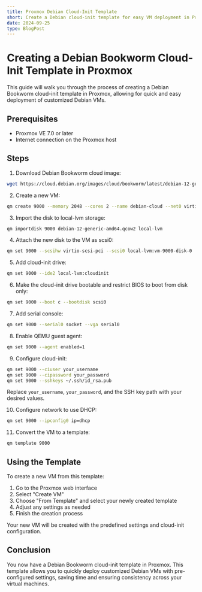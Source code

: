 ```yaml
---
title: Proxmox Debian Cloud-Init Template
short: Create a Debian cloud-init template for easy VM deployment in Proxmox
date: 2024-09-25
type: BlogPost
---
```


# Creating a Debian Bookworm Cloud-Init Template in Proxmox

This guide will walk you through the process of creating a Debian Bookworm cloud-init template in Proxmox, allowing for quick and easy deployment of customized Debian VMs.

## Prerequisites

- Proxmox VE 7.0 or later
- Internet connection on the Proxmox host

## Steps

1. Download Debian Bookworm cloud image:

```bash
wget https://cloud.debian.org/images/cloud/bookworm/latest/debian-12-generic-amd64.qcow2
```

2. Create a new VM:

```bash
qm create 9000 --memory 2048 --cores 2 --name debian-cloud --net0 virtio,bridge=vmbr0
```

3. Import the disk to local-lvm storage:

```bash
qm importdisk 9000 debian-12-generic-amd64.qcow2 local-lvm
```

4. Attach the new disk to the VM as scsi0:

```bash
qm set 9000 --scsihw virtio-scsi-pci --scsi0 local-lvm:vm-9000-disk-0
```

5. Add cloud-init drive:

```bash
qm set 9000 --ide2 local-lvm:cloudinit
```

6. Make the cloud-init drive bootable and restrict BIOS to boot from disk only:

```bash
qm set 9000 --boot c --bootdisk scsi0
```

7. Add serial console:

```bash
qm set 9000 --serial0 socket --vga serial0
```

8. Enable QEMU guest agent:

```bash
qm set 9000 --agent enabled=1
```

9. Configure cloud-init:

```bash
qm set 9000 --ciuser your_username
qm set 9000 --cipassword your_password
qm set 9000 --sshkeys ~/.ssh/id_rsa.pub
```

Replace `your_username`, `your_password`, and the SSH key path with your desired values.

10. Configure network to use DHCP:

```bash
qm set 9000 --ipconfig0 ip=dhcp
```

11. Convert the VM to a template:

```bash
qm template 9000
```


## Using the Template

To create a new VM from this template:

1. Go to the Proxmox web interface
2. Select "Create VM"
3. Choose "From Template" and select your newly created template
4. Adjust any settings as needed
5. Finish the creation process

Your new VM will be created with the predefined settings and cloud-init configuration.

## Conclusion

You now have a Debian Bookworm cloud-init template in Proxmox. This template allows you to quickly deploy customized Debian VMs with pre-configured settings, saving time and ensuring consistency across your virtual machines.
